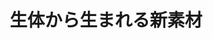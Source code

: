 ﻿---
title: "生体から生まれる新素材"
category: "生命理工学院"
vol: 54
interviewee: "岡畑・森 "
url: ""
tags: ["材料","生体","素材","結合","DNA"]
pdf: "54-2.pdf"
career: ""
preface: "岡畑・森では、DNAを材料として用いる研究を行っている。脂質複合体イオンを結合させたDNAから、フィルムの作製を試みたのである。"
---
